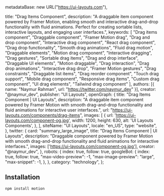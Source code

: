   metadataBase: new URL("https://ui-layouts.com"),

  title: "Drag Items Component",
  description: "A draggable item component powered by Framer Motion, enabling smooth and interactive drag-and-drop functionality with fluid animations. Perfect for creating sortable lists, interactive layouts, and engaging user interfaces.",
  keywords: [
    "Drag items component",
    "Draggable component",
    "Framer Motion drag",
    "Drag and drop component",
    "Interactive drag component",
    "React drag component",
    "Drag drop functionality",
    "Smooth drag animations",
    "Fluid drag motion",
    "Draggable elements",
    "Motion drag component",
    "Interactive dragging",
    "Drag gestures",
    "Sortable drag items",
    "Drag and drop interface",
    "Draggable UI elements",
    "Motion draggable",
    "Drag interaction",
    "Drag drop animations",
    "Interactive drag drop",
    "Framer Motion gestures",
    "Drag constraints",
    "Draggable list items",
    "Drag reorder component",
    "Touch drag support",
    "Mobile drag component",
    "Responsive drag items",
    "Custom drag component",
    "UI drag elements",
    "Tailwind drag component"
  ],
  authors: [{ name: "Naymur Rahman", url: "https://twitter.com/naymur_dev" }],
  creator: "@naymur_dev",
  publisher: "UI Layouts",
  openGraph: {
    title: "Drag Items Component | UI Layouts",
    description: "A draggable item component powered by Framer Motion with smooth drag-and-drop functionality and fluid animations for interactive user interfaces.",
    url: "https://ui-layouts.com/components/drag-items",
    images: [
      {
        url: 'https://ui-layouts.com/component-og.jpg',
        width: 1200,
        height: 630,
        alt: 'UI Layouts Components',
      },
    ],
    siteName: "UI Layouts",
    locale: "en_US",
    type: "website",
  },
  twitter: {
    card: "summary_large_image",
    title: "Drag Items Component | UI Layouts",
    description: "Draggable component powered by Framer Motion with smooth drag-and-drop functionality and fluid animations for interactive interfaces.",
    images: ['https://ui-layouts.com/component-og.jpg'],
    creator: "@naymur_dev",
  },
  robots: {
    index: true,
    follow: true,
    googleBot: {
      index: true,
      follow: true,
      "max-video-preview": -1,
      "max-image-preview": "large",
      "max-snippet": -1,
    },
  },
  category: "technology",
};

<ComponentCodePreview name='drag-items' />

## Installation

```bash
npm install motion
```
